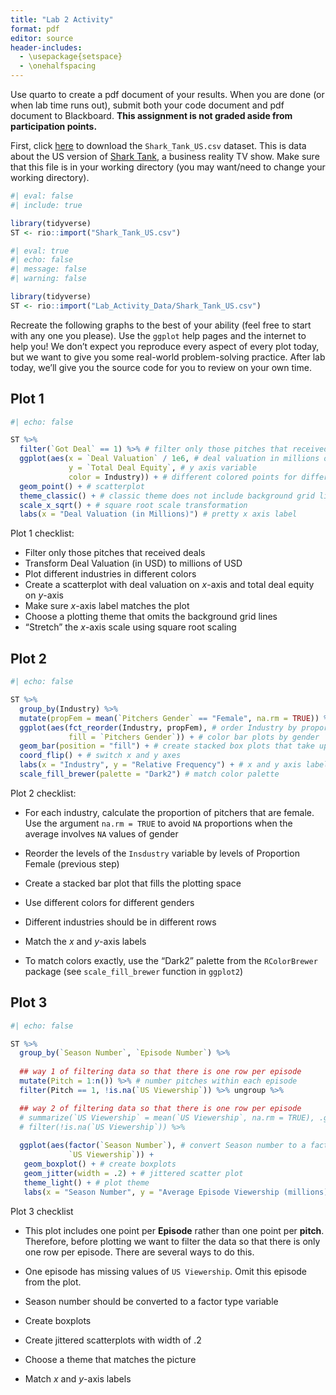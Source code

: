 ```yaml
---
title: "Lab 2 Activity"
format: pdf
editor: source
header-includes:
  - \usepackage{setspace}
  - \onehalfspacing
---
```


Use quarto to create a pdf document of your results. When you are done (or when lab time runs out), submit both your code document and pdf document to Blackboard. **This assignment is not graded aside from participation points.**

First, click [here](https://fabio-setti.netlify.app/data/Shark_Tank_US.csv){target="_blank"} to download the `Shark_Tank_US.csv` dataset. This is data about the US version of [Shark Tank](https://en.wikipedia.org/wiki/Shark_Tank){target="_blank"}, a business reality TV show. Make sure that this file is in your working directory (you may want/need to change your working directory).

```r
#| eval: false
#| include: true

library(tidyverse)
ST <- rio::import("Shark_Tank_US.csv")
```


```r
#| eval: true
#| echo: false
#| message: false
#| warning: false

library(tidyverse)
ST <- rio::import("Lab_Activity_Data/Shark_Tank_US.csv")
```


Recreate the following graphs to the best of your ability (feel free to start with any one you please). Use the `ggplot` help pages and the internet to help you! We don't expect you reproduce every aspect of every plot today, but we want to give you some real-world problem-solving practice. After lab today, we'll give you the source code for you to review on your own time.

\newpage

## Plot 1

```r
#| echo: false

ST %>%
  filter(`Got Deal` == 1) %>% # filter only those pitches that received deals
  ggplot(aes(x = `Deal Valuation` / 1e6, # deal valuation in millions of dollars (1e6 is short for 1,000,000)
             y = `Total Deal Equity`, # y axis variable
             color = Industry)) + # different colored points for different industries
  geom_point() + # scatterplot
  theme_classic() + # classic theme does not include background grid lines
  scale_x_sqrt() + # square root scale transformation
  labs(x = "Deal Valuation (in Millions)") # pretty x axis label
```

Plot 1 checklist:

* Filter only those pitches that received deals
* Transform Deal Valuation (in USD) to millions of USD
* Plot different industries in different colors
* Create a scatterplot with deal valuation on *x*-axis and total deal equity on *y*-axis
* Make sure *x*-axis label matches the plot
* Choose a plotting theme that omits the background grid lines
* "Stretch" the *x*-axis scale using square root scaling

## Plot 2

```r
#| echo: false

ST %>%
  group_by(Industry) %>%
  mutate(propFem = mean(`Pitchers Gender` == "Female", na.rm = TRUE)) %>% # calculate proportion female for each industry
  ggplot(aes(fct_reorder(Industry, propFem), # order Industry by proportion female
             fill = `Pitchers Gender`)) + # color bar plots by gender
  geom_bar(position = "fill") + # create stacked box plots that take up the entire row
  coord_flip() + # switch x and y axes
  labs(x = "Industry", y = "Relative Frequency") + # x and y axis labels
  scale_fill_brewer(palette = "Dark2") # match color palette
```

Plot 2 checklist:

* For each industry, calculate the proportion of pitchers that are female. Use the argument `na.rm = TRUE` to avoid `NA` proportions when the average involves `NA` values of gender

* Reorder the levels of the `Insdustry` variable by levels of Proportion Female (previous step)

* Create a stacked bar plot that fills the plotting space

* Use different colors for different genders

* Different industries should be in different rows

* Match the *x* and *y*-axis labels

* To match colors exactly, use the "Dark2" palette from the `RColorBrewer` package (see `scale_fill_brewer` function in `ggplot2`)

## Plot 3

```r
#| echo: false

ST %>% 
  group_by(`Season Number`, `Episode Number`) %>%
  
  ## way 1 of filtering data so that there is one row per episode
  mutate(Pitch = 1:n()) %>% # number pitches within each episode
  filter(Pitch == 1, !is.na(`US Viewership`)) %>% ungroup %>%

  ## way 2 of filtering data so that there is one row per episode
  # summarize(`US Viewership` = mean(`US Viewership`, na.rm = TRUE), .groups = "keep") %>% # doesn't have to be the mean, could be min, max, first value, etc. 
  # filter(!is.na(`US Viewership`)) %>%
  
  ggplot(aes(factor(`Season Number`), # convert Season number to a factor
             `US Viewership`)) + 
   geom_boxplot() + # create boxplots
   geom_jitter(width = .2) + # jittered scatter plot
   theme_light() + # plot theme 
   labs(x = "Season Number", y = "Average Episode Viewership (millions)") # change x and y labels
```

Plot 3 checklist

* This plot includes one point per **Episode** rather than one point per **pitch**. Therefore, before plotting we want to filter the data so that there is only one row per episode. There are several ways to do this.

* One episode has missing values of `US Viewership`. Omit this episode from the plot.

* Season number should be converted to a factor type variable

* Create boxplots

* Create jittered scatterplots with width of .2

* Choose a theme that matches the picture

* Match *x* and *y*-axis labels
